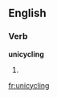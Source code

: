 ==English==

===Verb===
'''unicycling'''

#{{present participle of|[[unicycle]]}}

[[fr:unicycling]]